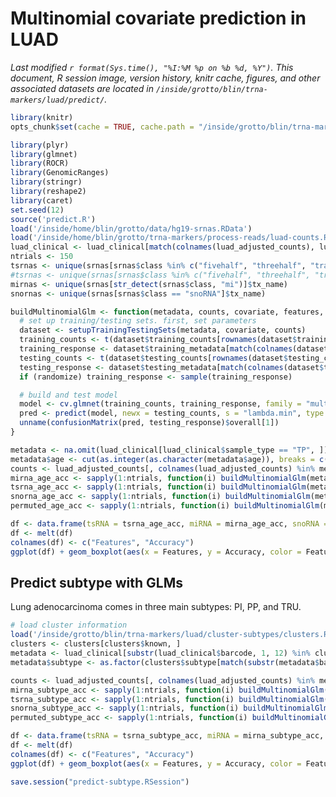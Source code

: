 # Multinomial covariate prediction in LUAD
_Last modified `r format(Sys.time(), "%I:%M %p on %b %d, %Y")`. This document, R session image, version history, knitr cache, figures, and other associated datasets are located in `/inside/grotto/blin/trna-markers/luad/predict/`._

```r
library(knitr)
opts_chunk$set(cache = TRUE, cache.path = "/inside/grotto/blin/trna-markers/luad/predict/cache/predict-multinomial/", eval = TRUE, echo = TRUE, warning = FALSE, results = FALSE, message = FALSE, autodep = TRUE, dev = "png", dpi = 300)
```

```r
library(plyr)
library(glmnet)
library(ROCR)
library(GenomicRanges)
library(stringr)
library(reshape2)
library(caret)
set.seed(12)
source('predict.R')
load('/inside/home/blin/grotto/data/hg19-srnas.RData')
load('/inside/home/blin/grotto/trna-markers/process-reads/luad-counts.RData')
luad_clinical <- luad_clinical[match(colnames(luad_adjusted_counts), luad_clinical$barcode), ]
ntrials <- 150
tsrnas <- unique(srnas[srnas$class %in% c("fivehalf", "threehalf", "trailer")]$tx_name)
#tsrnas <- unique(srnas[srnas$class %in% c("fivehalf", "threehalf", "trailer")]$tx_name)
mirnas <- unique(srnas[str_detect(srnas$class, "mi")]$tx_name)
snornas <- unique(srnas[srnas$class == "snoRNA"]$tx_name)
```

```r
buildMultinomialGlm <- function(metadata, counts, covariate, features, randomize = FALSE) {
  # set up training/testing sets. first, set parameters
  dataset <- setupTrainingTestingSets(metadata, covariate, counts)
  training_counts <- t(dataset$training_counts[rownames(dataset$training_counts) %in% features, ])
  training_response <- dataset$training_metadata[match(colnames(dataset$training_counts), dataset$training_metadata$barcode), ][, covariate]
  testing_counts <- t(dataset$testing_counts[rownames(dataset$testing_counts) %in% features, ])
  testing_response <- dataset$testing_metadata[match(colnames(dataset$testing_counts), dataset$testing_metadata$barcode), ][, covariate]
  if (randomize) training_response <- sample(training_response)

  # build and test model
  model <- cv.glmnet(training_counts, training_response, family = "multinomial", type.measure = "class", type.multinomial = "grouped")
  pred <- predict(model, newx = testing_counts, s = "lambda.min", type = "class") 
  unname(confusionMatrix(pred, testing_response)$overall[1])
}
```

```r
metadata <- na.omit(luad_clinical[luad_clinical$sample_type == "TP", ])
metadata$age <- cut(as.integer(as.character(metadata$age)), breaks = c(0, 60, 75, 100), labels = c("<60", "60-75", "75+"))
counts <- luad_adjusted_counts[, colnames(luad_adjusted_counts) %in% metadata$barcode]
mirna_age_acc <- sapply(1:ntrials, function(i) buildMultinomialGlm(metadata, counts, "age", mirnas))
tsrna_age_acc <- sapply(1:ntrials, function(i) buildMultinomialGlm(metadata, counts, "age", tsrnas))
snorna_age_acc <- sapply(1:ntrials, function(i) buildMultinomialGlm(metadata, counts, "age", mirnas))
permuted_age_acc <- sapply(1:ntrials, function(i) buildMultinomialGlm(metadata, counts, "age", tsrnas, randomize = TRUE)) 
```

```r
df <- data.frame(tsRNA = tsrna_age_acc, miRNA = mirna_age_acc, snoRNA = snorna_age_acc, Permuted = permuted_age_acc)
df <- melt(df)
colnames(df) <- c("Features", "Accuracy")
ggplot(df) + geom_boxplot(aes(x = Features, y = Accuracy, color = Features))
```

## Predict subtype with GLMs

Lung adenocarcinoma comes in three main subtypes: PI, PP, and TRU. 

```r
# load cluster information
load('/inside/grotto/blin/trna-markers/luad/cluster-subtypes/clusters.RData')
clusters <- clusters[clusters$known, ]
metadata <- luad_clinical[substr(luad_clinical$barcode, 1, 12) %in% clusters$barcode & luad_clinical$sample_type == "TP", ]
metadata$subtype <- as.factor(clusters$subtype[match(substr(metadata$barcode, 1, 12), clusters$barcode)])

counts <- luad_adjusted_counts[, colnames(luad_adjusted_counts) %in% metadata$barcode]
mirna_subtype_acc <- sapply(1:ntrials, function(i) buildMultinomialGlm(metadata, counts, "subtype", mirnas))
tsrna_subtype_acc <- sapply(1:ntrials, function(i) buildMultinomialGlm(metadata, counts, "subtype", tsrnas))
snorna_subtype_acc <- sapply(1:ntrials, function(i) buildMultinomialGlm(metadata, counts, "subtype", mirnas))
permuted_subtype_acc <- sapply(1:ntrials, function(i) buildMultinomialGlm(metadata, counts, "subtype", tsrnas, randomize = TRUE))
```

```r
df <- data.frame(tsRNA = tsrna_subtype_acc, miRNA = mirna_subtype_acc, snoRNA = snorna_subtype_acc, Permuted = permuted_subtype_acc)
df <- melt(df)
colnames(df) <- c("Features", "Accuracy")
ggplot(df) + geom_boxplot(aes(x = Features, y = Accuracy, color = Features))
```



```r
save.session("predict-subtype.RSession")
```
